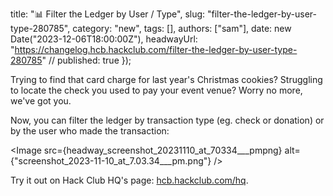  title: "📊 Filter the Ledger by User / Type",
  slug: "filter-the-ledger-by-user-type-280785",
  category: "new",
  tags: [],
  authors: ["sam"],
  date: new Date("2023-12-06T18:00:00Z"),
  headwayUrl: "https://changelog.hcb.hackclub.com/filter-the-ledger-by-user-type-280785" // published: true
});

Trying to find that card charge for last year's Christmas cookies? Struggling to locate the check you used to pay your event venue? Worry no more, we've got you.

Now, you can filter the ledger by transaction type (eg. check or donation) or by the user who made the transaction: 


      
<Image src={headway_screenshot_20231110_at_70334___pmpng} alt={"screenshot_2023-11-10_at_7.03.34___pm.png"} />


Try it out on Hack Club HQ's page: [hcb.hackclub.com/hq](https://hcb.hackclub.com/hq).
